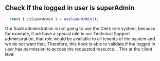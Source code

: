 ## Check if the logged in user is superAdmin
```js
  const { isSuperAdmin } = useSuperAdmin();
```
Our SaaS administration is not going to use the Clerk role system, because for example, if we have a special role in our Technical Support administration, that role would be available to all tenants of the system and we do not want that. Therefore, this hook is able to validate if the logged in user has permission to access the requested resource... This at the client level
